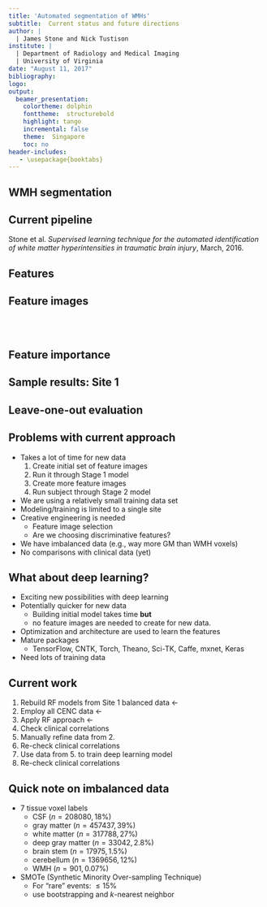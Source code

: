 ```yaml
---
title: 'Automated segmentation of WMHs'
subtitle:  Current status and future directions
author: |
  | James Stone and Nick Tustison
institute: |  
  | Department of Radiology and Medical Imaging
  | University of Virginia
date: "August 11, 2017"
bibliography:
logo:
output:
  beamer_presentation:
    colortheme: dolphin
    fonttheme:  structurebold
    highlight: tango
    incremental: false
    theme:  Singapore
    toc: no
header-includes:
   - \usepackage{booktabs}
---
```


## WMH segmentation

\begin{center}
\includegraphics[width=\textwidth]{./Figures/lesions.png}
\end{center}

<!-- 

* This is an update respecting current work.
* We published this work in March 2016.
* Have since gained access to the larger multi-site CENC data set.

-->

## Current pipeline

Stone et al. _Supervised learning technique for the automated identification of white 
matter hyperintensities in traumatic brain injury_, March, 2016.

\begin{center}
\includegraphics[width=\textwidth]{../Figures/wmhPipeline.png}
\end{center}

<!--

* This is the current pipeline.
* From training data (produced by James Stone), 
    * we generate feature images from the multi-modal training data (T1, T2, FLAIR),
    * we then build a 2-layer random forest model
    * A mean shape/intensity symmetric template is used for input
* To segment an individual subject
    * multi-modal image input
    * generate feature images
    * pass through RF model 

-->


## Features

\tiny
\begin{center}
\input{../featureImagesTable}
\end{center}
\normalsize

<!--

* For many machine learning algorithms, as in the case of 
  random forests, one of the most creative design aspects is
  determining which feature images one should use.
* This table is the list of feature images.
* It should be noted that these take an hour plus to generate.
  This time is for both training the random forest models
  and pushing each new subject through the finished pipeline.
* We will contrast these two characteristics 1) feature images 
  and 2) time as differences with future work.

-->

## Feature images

\begin{center}
$label \sim_{RF} feature_{1} + \ldots + feature_{n}$
\end{center}

<BR><BR>

\begin{center}
\includegraphics[width=\textwidth]{../Figures/featureImages.png}
\end{center}

<!--

* The functional dependence is illustrated by this equation:
    the label at each voxel (i.e., what tissue type) is dependent on the
    the weighted combination of all the features at that voxel.
* Below are axial examples of the set of feature images used to discriminate
  between the different tissue types.

-->

## Feature importance

\begin{center}
\includegraphics[width=0.6\textwidth]{../Figures/averageLeaveOneOut.png}
\end{center}

<!-- 

* The pipeline, as shown on slide 3, utilizes two concatenated random forest models
  where the output of the first is used as partial input to the second.
* When generating the RF models during training, we can get a sense of the
  "importance" of each of the features.

-->

## Sample results:  Site 1

\begin{center}
\includegraphics[width=0.75\textwidth]{../Figures/sampleResults.png}
\end{center}

<!-- 

* Here are sample results:
   * From Site 1 only 
   * Used a leave-one-out evaluation strategy.
       - take the ~25 subjects generated by James Stone
       - use 24 to create the RF models and then test on the remaining subject


-->

## Leave-one-out evaluation

\begin{center}
\includegraphics[width=\textwidth]{../Figures/evaluationResults.png}
\end{center}

<!--

* These are the evaluation measures showing improvement for the two "stages".
    * We used 
        - (a) sensitivity 
        - (b) positive predictive value
        - (c) F_1 score
        - (d) relative volume difference.
* Overall improvement in all three whole lesion-based measuers is seen as the second 
  Stage RF model is applied for all three quantile ranges. 
* The relative volume difference corresponding to the Stage 2 results tend to predict 
  a decreased predicted volume over the Stage 1 results.

-->

## Problems with current approach

* Takes a lot of time for new data
    1. Create initial set of feature images
    2. Run it through Stage 1 model
    3. Create more feature images
    4. Run subject through Stage 2 model
* We are using a relatively small training data set
* Modeling/training is limited to a single site
* Creative engineering is needed
    * Feature image selection
    * Are we choosing discriminative features?
* We have imbalanced data (e.g., way more GM than WMH voxels)
* No comparisons with clinical data (yet)

## What about deep learning?

* Exciting new possibilities with deep learning
* Potentially quicker for new data
    * Building initial model takes time __but__
    * no feature images are needed to create for new data.
* Optimization and architecture are used to learn the features
* Mature packages
    * TensorFlow, CNTK, Torch, Theano, Sci-TK, Caffe, mxnet, Keras
* Need lots of training data

## Current work 

1. Rebuild RF models from Site 1 balanced data $\leftarrow$
2. Employ all CENC data $\leftarrow$
3. Apply RF approach $\leftarrow$
4. Check clinical correlations
5. Manually refine data from 2.
6. Re-check clinical correlations
7. Use data from 5. to train deep learning model
8. Re-check clinical correlations

## Quick note on imbalanced data 

* 7 tissue voxel labels
    * CSF $(n = 208080, 18\%)$
    * gray matter $(n = 457437, 39\%)$
    * white matter $(n = 317788, 27\%)$
    * deep gray matter $(n = 33042, 2.8\%)$
    * brain stem $(n = 17975, 1.5\%)$
    * cerebellum $(n = 1369656, 12\%)$
    * WMH $(n = 901, 0.07\%)$
* SMOTe (Synthetic Minority Over-sampling Technique)
    * For "rare" events:  $\leq 15$\%
    * use bootstrapping and $k$-nearest neighbor



